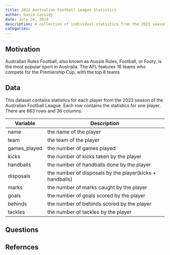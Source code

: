 ```yaml
---
title: 2023 Australian Football League Statistics
author: Gavin Cassidy
date: July 24, 2024
description: A collection of individual statistics from the 2023 season of the Australian Rules Football League
categories:
---
```


## Motivation

Australian Rules Football, also known as Aussie Rules, Football, or Footy, is the most popular sport in Australia. The AFL features 18 teams who compete for the Premiership Cup, with the top 8 teams

## Data

This dataset contains statistics for each player from the 2023 season of the Australian Football League. Each row contains the statistics for one player. There are 663 rows and 36 columns.

| Variable     | Description                                |
|--------------|--------------------------------------------|
| name         | the name of the player                     |
| team         | the team of the player                     |
| games_played | the number of games played                 |
| kicks        | the number of kicks taken by the player    |
| handballs    | the number of handballs done by the player |
| disposals    | the number of disposals by the player(kicks + handballs) |
| marks        | the number of marks caught by the player                               |
| goals        | the number of goals scored by the player                               |
| behinds      | the number of behinds scored by the player                             |
| tackles      | the number of tackles by the player                               |

## Questions

## Refernces
